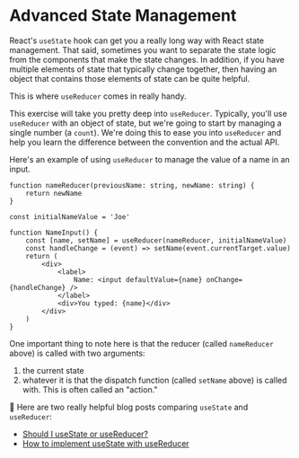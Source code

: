 # Advanced State Management

React's `useState` hook can get you a really long way with React state
management. That said, sometimes you want to separate the state logic from the
components that make the state changes. In addition, if you have multiple
elements of state that typically change together, then having an object that
contains those elements of state can be quite helpful.

This is where `useReducer` comes in really handy.

This exercise will take you pretty deep into `useReducer`. Typically, you'll use
`useReducer` with an object of state, but we're going to start by managing a
single number (a `count`). We're doing this to ease you into `useReducer` and
help you learn the difference between the convention and the actual API.

Here's an example of using `useReducer` to manage the value of a name in an
input.

```tsx
function nameReducer(previousName: string, newName: string) {
	return newName
}

const initialNameValue = 'Joe'

function NameInput() {
	const [name, setName] = useReducer(nameReducer, initialNameValue)
	const handleChange = (event) => setName(event.currentTarget.value)
	return (
		<div>
			<label>
				Name: <input defaultValue={name} onChange={handleChange} />
			</label>
			<div>You typed: {name}</div>
		</div>
	)
}
```

One important thing to note here is that the reducer (called `nameReducer`
above) is called with two arguments:

1. the current state
2. whatever it is that the dispatch function (called `setName` above) is called
   with. This is often called an "action."

📜 Here are two really helpful blog posts comparing `useState` and `useReducer`:

- [Should I useState or useReducer?](https://kentcdodds.com/blog/should-i-usestate-or-usereducer)
- [How to implement useState with useReducer](https://kentcdodds.com/blog/how-to-implement-usestate-with-usereducer)
